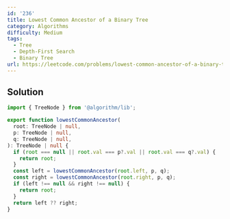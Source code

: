 ```yaml
---
id: '236'
title: Lowest Common Ancestor of a Binary Tree
category: Algorithms
difficulty: Medium
tags:
  - Tree
  - Depth-First Search
  - Binary Tree
url: https://leetcode.com/problems/lowest-common-ancestor-of-a-binary-tree
---
```


## Solution

```typescript showLineNumbers
import { TreeNode } from '@algorithm/lib';

export function lowestCommonAncestor(
  root: TreeNode | null,
  p: TreeNode | null,
  q: TreeNode | null,
): TreeNode | null {
  if (root === null || root.val === p?.val || root.val === q?.val) {
    return root;
  }
  const left = lowestCommonAncestor(root.left, p, q);
  const right = lowestCommonAncestor(root.right, p, q);
  if (left !== null && right !== null) {
    return root;
  }
  return left ?? right;
}
```
